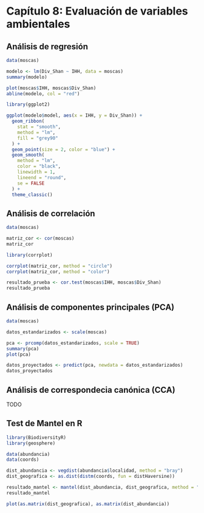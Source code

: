 # Capítulo 8: Evaluación de variables ambientales

## Análisis de regresión

```r
data(moscas)

modelo <- lm(Div_Shan ~ IHH, data = moscas)
summary(modelo)

plot(moscas$IHH, moscas$Div_Shan)
abline(modelo, col = "red")
```

```r
library(ggplot2)

ggplot(modelo$model, aes(x = IHH, y = Div_Shan)) +
  geom_ribbon(
    stat = "smooth",
    method = "lm",
    fill = "grey90"
  ) +
  geom_point(size = 2, color = "blue") +
  geom_smooth(
    method = "lm",
    color = "black",
    linewidth = 1,
    lineend = "round",
    se = FALSE
  ) +
  theme_classic()
```

## Análisis de correlación

```r
data(moscas)

matriz_cor <- cor(moscas)
matriz_cor

library(corrplot)

corrplot(matriz_cor, method = "circle")
corrplot(matriz_cor, method = "color")
```

```r
resultado_prueba <- cor.test(moscas$IHH, moscas$Div_Shan)
resultado_prueba
```

## Análisis de componentes principales (PCA)

```r
data(moscas)

datos_estandarizados <- scale(moscas)

pca <- prcomp(datos_estandarizados, scale = TRUE)
summary(pca)
plot(pca)

datos_proyectados <- predict(pca, newdata = datos_estandarizados)
datos_proyectados
```

## Análisis de correspondecia canónica (CCA)

TODO

## Test de Mantel en R

```r
library(BiodiversityR)
library(geosphere)

data(abundancia)
data(coords)

dist_abundancia <- vegdist(abundancia$localidad, method = "bray")
dist_geografica <- as.dist(distm(coords, fun = distHaversine))

resultado_mantel <- mantel(dist_abundancia, dist_geografica, method = "pearson", permutations = 9999)
resultado_mantel
```

```r
plot(as.matrix(dist_geografica), as.matrix(dist_abundancia))
```



